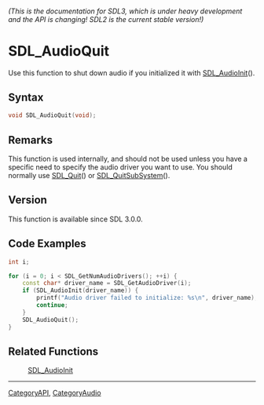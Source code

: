 ====== (This is the documentation for SDL3, which is under heavy development and the API is changing! SDL2 is the current stable version!) ======
= SDL_AudioQuit =

Use this function to shut down audio if you initialized it with [[SDL_AudioInit]]().

== Syntax ==

<syntaxhighlight lang='c'>
void SDL_AudioQuit(void);
</syntaxhighlight>

== Remarks ==

This function is used internally, and should not be used unless you have a
specific need to specify the audio driver you want to use. You should
normally use [[SDL_Quit]]() or [[SDL_QuitSubSystem]]().

== Version ==

This function is available since SDL 3.0.0.

== Code Examples ==

<syntaxhighlight lang='c++'>
int i;

for (i = 0; i < SDL_GetNumAudioDrivers(); ++i) {
    const char* driver_name = SDL_GetAudioDriver(i);
    if (SDL_AudioInit(driver_name)) {
        printf("Audio driver failed to initialize: %s\n", driver_name);
        continue;
    }
    SDL_AudioQuit();
}
</syntaxhighlight>

== Related Functions ==

:[[SDL_AudioInit]]

----
[[CategoryAPI]], [[CategoryAudio]]


